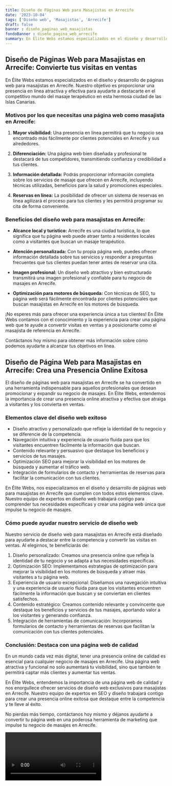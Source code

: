 ```yaml
---
title: Diseño de Páginas Web para Masajistas en Arrecife
date: '2023-10-04'
tags: ['Diseño web', 'Masajistas', 'Arrecife']
draft: false
banner : diseño_paginas_web_masajistas
fondoBanner : diseño_pagina_web_arrecife
summary: En Élite Webs estamos especializados en el diseño y desarrollo de páginas web para masajistas en Arrecife. Nuestro objetivo es proporcionar una presencia en línea atractiva y efectiva para ayudarte a destacarte en el competitivo mundo del masaje terapéutico en esta hermosa ciudad de las Islas Canarias.
---
```


## **Diseño de Páginas Web para Masajistas en Arrecife: Convierte tus visitas en ventas**

En Élite Webs estamos especializados en el diseño y desarrollo de páginas web para masajistas en Arrecife. Nuestro objetivo es proporcionar una presencia en línea atractiva y efectiva para ayudarte a destacarte en el competitivo mundo del masaje terapéutico en esta hermosa ciudad de las Islas Canarias.

### **Motivos por los que necesitas una página web como masajista en Arrecife:**

1. **Mayor visibilidad:** Una presencia en línea permitirá que tu negocio sea encontrado más fácilmente por clientes potenciales en Arrecife y sus alrededores.

2. **Diferenciación:** Una página web bien diseñada y profesional te destacará de tus competidores, transmitiendo confianza y credibilidad a tus clientes.

3. **Información detallada:** Podrás proporcionar información completa sobre los servicios de masaje que ofrecen en Arrecife, incluyendo técnicas utilizadas, beneficios para la salud y promociones especiales.

4. **Reservas en línea:** La posibilidad de ofrecer un sistema de reservas en línea agilizará el proceso para tus clientes y les permitirá programar su cita de forma conveniente.

### **Beneficios del diseño web para masajistas en Arrecife:**

- **Alcance local y turístico:** Arrecife es una ciudad turística, lo que significa que tu página web puede atraer tanto a residentes locales como a visitantes que buscan un masaje terapéutico.
  
- **Atención personalizada:** Con tu propia página web, puedes ofrecer información detallada sobre tus servicios y responder a preguntas frecuentes que tus clientes puedan tener antes de reservar una cita.

- **Imagen profesional:** Un diseño web atractivo y bien estructurado transmitirá una imagen profesional y confiable para tu negocio de masajes en Arrecife.

- **Optimización para motores de búsqueda:** Con técnicas de SEO, tu página web será fácilmente encontrada por clientes potenciales que buscan masajistas en Arrecife en los motores de búsqueda.

¡No esperes más para ofrecer una experiencia única a tus clientes! En Élite Webs contamos con el conocimiento y la experiencia para crear una página web que te ayude a convertir visitas en ventas y a posicionarte como el masajista de referencia en Arrecife.

Contáctanos hoy mismo para obtener más información sobre cómo podemos ayudarte a alcanzar tus objetivos en línea.

<GifSeo />

<Cta />

## Diseño de Página Web para Masajistas en Arrecife: Crea una Presencia Online Exitosa

El diseño de páginas web para masajistas en Arrecife se ha convertido en una herramienta indispensable para aquellos profesionales que desean promocionar y expandir su negocio de masajes. En Élite Webs, entendemos la importancia de crear una presencia online atractiva y efectiva que atraiga a visitantes y los convierta en ventas.

### Elementos clave del diseño web exitoso

- Diseño atractivo y personalizado que refleje la identidad de tu negocio y se diferencie de la competencia.
- Navegación intuitiva y experiencia de usuario fluida para que los visitantes encuentren fácilmente la información que buscan.
- Contenido relevante y persuasivo que destaque los beneficios y servicios de tus masajes.
- Optimización SEO para mejorar la visibilidad en los motores de búsqueda y aumentar el tráfico web.
- Integración de formularios de contacto y herramientas de reservas para facilitar la comunicación con tus clientes.

En Élite Webs, nos especializamos en el diseño y desarrollo de páginas web para masajistas en Arrecife que cumplen con todos estos elementos clave. Nuestro equipo de expertos en diseño web trabajará contigo para comprender tus necesidades específicas y crear una página web única que impulse tu negocio de masajes.

### Cómo puede ayudar nuestro servicio de diseño web

Nuestro servicio de diseño web para masajistas en Arrecife está diseñado para ayudarte a destacar entre la competencia y convertir las visitas en ventas. Al elegirnos, te beneficiarás de:

1. Diseño personalizado: Creamos una presencia online que refleja la identidad de tu negocio y se adapta a tus necesidades específicas.
2. Optimización SEO: Implementamos estrategias de optimización para mejorar la visibilidad en los motores de búsqueda y atraer más visitantes a tu página web.
3. Experiencia de usuario excepcional: Diseñamos una navegación intuitiva y una experiencia de usuario fluida para que los visitantes encuentren fácilmente la información que buscan y se conviertan en clientes satisfechos.
4. Contenido estratégico: Creamos contenido relevante y convincente que destaque los beneficios y servicios de tus masajes, aportando valor a los visitantes y generando confianza.
5. Integración de herramientas de comunicación: Incorporamos formularios de contacto y herramientas de reservas que facilitan la comunicación con tus clientes potenciales.

### Conclusión: Destaca con una página web de calidad

En un mundo cada vez más digital, tener una presencia online de calidad es esencial para cualquier negocio de masajes en Arrecife. Una página web atractiva y funcional no solo aumentará tu visibilidad, sino que también te permitirá captar más clientes y aumentar tus ventas.

En Élite Webs, entendemos la importancia de una página web de calidad y nos enorgullece ofrecer servicios de diseño web exclusivos para masajistas en Arrecife. Nuestro equipo de expertos en SEO y diseño trabajará contigo para crear una presencia online exitosa que destaque entre la competencia y te lleve al éxito.

No pierdas más tiempo, contáctanos hoy mismo y déjanos ayudarte a convertir tu página web en una poderosa herramienta de marketing que impulse tu negocio de masajes en Arrecife.

<Video />

<CtaBot job='Masajistas' city='Arrecife'/>

<Gmaps query='Arrecife+españa+maps' />
